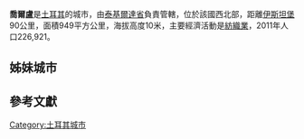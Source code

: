 {{Infobox settlement <!--more fields are available for this Infobox--See Template:Infobox Settlement-->
| official_name           = 喬爾盧
| settlement_type         =
| image_skyline           = EmlakKonutFraBroen.jpg
| image_caption           = 喬爾盧的其中一面
| image_blank_emblem      =
| blank_emblem_type       = Emblem of the city
| map_caption             = Location of Çorlu within Turkey.
| pushpin_map             = Turkey
| pushpin_label_position  = <!-- the position of the pushpin label: left, right, top, bottom, none -->
| pushpin_map_caption     = 喬爾盧位置
| latd = 41 | latm = 09| latNS = N
| longd = 27 | longm = 48| longEW = E
| coordinates_display     = title
| coordinates_region      = TR
| subdivision_type        = 國家
| subdivision_name        = {{TUR}}
| subdivision_type1       = [[社區|社區]]
| subdivision_name1       = [[Marmara_Region|Marmara Region]]
| subdivision_type2       = [[土耳其省份|省份]]
| subdivision_name2       = [[Tekirdağ|Tekirdağ]]
| leader_party            = [[共和人民黨_(土耳其)|CHP]]
| leader_title            = 市長
| leader_name             = Ünal Baysan
| leader_title1           = 省長
| leader_name1            = Levent Kılıç<ref>{{cite web|url=http://www.corlu.gov.tr/default_B0.aspx?content=47|title=Çorlu Kaymakamlığı|publisher=Corlu.gov.tr|accessdate=20 November 2014|deadurl=yes|archiveurl=https://web.archive.org/web/20141117152340/http://www.corlu.gov.tr/default_B0.aspx?content=47|archivedate=2014年11月17日}}</ref>
| area_footnotes          = {{Turkey district areas|SOURCE}}
| area_blank1_title       = District
| area_blank1_km2         = {{Turkey district areas|Tekirdağ|Çorlu}}
| elevation_m             = 10
| population_footnotes    = {{Turkey district populations|SOURCE|Tekirdağ}}
| population_as_of        = {{Turkey district populations|YEAR}}
| population_urban        = {{Turkey district populations|Tekirdağ|Çorlu|şehir}}
| population_blank1_title = District
| population_blank1       = {{Turkey district populations|Tekirdağ|Çorlu|toplam}}
| population_density_blank1_km2 = auto
| timezone         = [[Eastern_European_Time|EET]]
| utc_offset       = +2
| timezone_DST     = [[Eastern_European_Summer_Time|EEST]]
| utc_offset_DST   = +3
| postal_code_type = [[Postal_code|Postal code]]
| postal_code      = 59860 (North) and 59861 (South)
| area_code        = 0282
| blank_name       = 車牌號碼
| blank_info       = 59
| website          = [https://web.archive.org/web/20080907173436/http://www.corlu-bld.gov.tr/ corlu-bld.gov.tr]
}}
'''喬爾盧'''是[[土耳其|土耳其]]的城市，由[[泰基爾達省|泰基爾達省]]負責管轄，位於該國西北部，距離[[伊斯坦堡|伊斯坦堡]]90公里，面積949平方公里，海拔高度10米，主要經濟活動是[[紡織業|紡織業]]，2011年人口226,921。

==姊妹城市==
{{columns-list|2|
* {{flagicon|Yemen}} [[亞丁|亞丁]], [[也門共和國|也門]]
* {{flagicon|Macedonia}} [[庫馬諾沃|庫馬諾沃]], [[馬其頓共和國|馬其頓]]
* {{flagicon|Senegal}} [[捷斯|捷斯]], [[塞內加爾|塞內加爾]]
* {{flagicon|Cameroon}} [[埃博洛瓦|埃博洛瓦]], [[喀麥隆|喀麥隆]]
* {{flagicon|Comoros}} [[莫埃利島|莫埃利島]], [[科摩羅|科摩羅]]
* {{flagicon|Turkey}} [[錫諾普|錫諾普]], [[土耳其|土耳其]]
* {{flagicon|USA}} [[蒙哥馬利_(阿拉巴馬州)|蒙哥馬利]],[[美國|美國]]
* {{flagicon|Grenada}} [[格倫維爾_(格林納達)|格倫維爾]]，[[格林納達|格林納達]]
* {{flagicon|Egypt}} [[樂蜀|樂蜀]], [[埃及|埃及]]
* {{flagicon|Canada}} [[阿勒特|阿勒特]],[[加拿大|加拿大]]
}}

==參考文獻==
{{Reflist}}



[[Category:土耳其城市|Category:土耳其城市]]